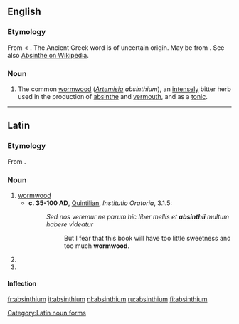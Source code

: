==English==

===Etymology===
From {{etyl|la}} {{term|absinthium|lang=la}} < {{etyl|grc}} {{term|sc=polytonic|ἀψίνθιον|tr=apsinthion|lang=grc}}.  The Ancient Greek word is of uncertain origin. May be from {{etyl|fa}} {{term|sc=fa-Arab|اسپند|tr=ispand||wild rue|lang=fa}}. See also [[w:Absinthe#Etymology|Absinthe on Wikipedia]].

===Noun===
{{en-noun|-}}

# {{plants}} The common [[wormwood]] (''[[Artemisia]] absinthium''), an [[intensely]] bitter herb used in the production of [[absinthe]] and [[vermouth]], and as a [[tonic]].

----

==Latin==

===Etymology===
From {{etyl|grc|la}} {{term|sc=polytonic|ἀψίνθιον|tr=apsinthion|lang=grc}}.

===Noun===
{{la-noun|absinthium|absinthii#Latin|absinthiī|n|second}}

# [[wormwood]]
#* '''c. 35-100 AD''', [[w:en:Quintilian|Quintilian]], ''Institutio Oratoria'', 3.1.5:
#*: ''Sed nos veremur ne parum hic liber mellis et '''absinthii''' multum habere videatur''
#*:: But I fear that this book will have too little sweetness and too much '''wormwood'''.
# {{inflection of|[[absinthium#Latin|absinthium]]||acc|s|lang=la}}
# {{inflection of|[[absinthium#Latin|absinthium]]||voc|s|lang=la}}

====Inflection====
{{la-decl-2nd-N|absinthi}}

[[Category:Latin noun forms]]

[[fr:absinthium]]
[[it:absinthium]]
[[nl:absinthium]]
[[ru:absinthium]]
[[fi:absinthium]]